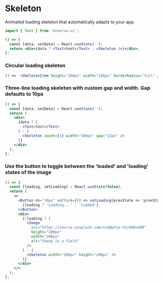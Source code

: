 
<Meta title="Elements|Skeleton" component={Skeleton} />

# Skeleton

Animated loading skeleton that automatically adapts to your app.

```js
import { Text } from 'minerva-ui';
```

```jsx
() => {
  const [data, setData] = React.useState('');
  return <div>{data ? <Text>test</Text> : <Skeleton />}</div>;
};
```

### Circular loading skeleton

```jsx
() =>  <SkeletonItem height="100px" width="100px" borderRadius="full" />;
```

### Three-line loading skeleton with custom gap and width. Gap defaults to 10px

```jsx
() => {
  const [data, setData] = React.useState('');
  return (
    <div>
      {data ? (
        <Text>test</Text>
      ) : (
        <Skeleton count={3} width="500px" gap="15px" />
      )}
    </div>
  );
};
```

### Use the button to toggle between the 'loaded' and 'loading' states of the image

```jsx
() => {
  const [loading, setLoading] = React.useState(false);
  return (
    <>
      <Button mb="10px" onClick={() => setLoading(prevState => !prevState)}>
        {loading ? 'Loading...' : 'Loaded'}
      </Button>
      <div>
        {!loading ? (
          <Image
            src="https://source.unsplash.com/nc8Qwfie-tU/400x400"
            height="200px"
            width="200px"
            alt="Sheep in a field"
          />
        ) : (
          <Skeleton width="200px" height="200px" />
        )}
      </div>
    </>
  );
};
```
